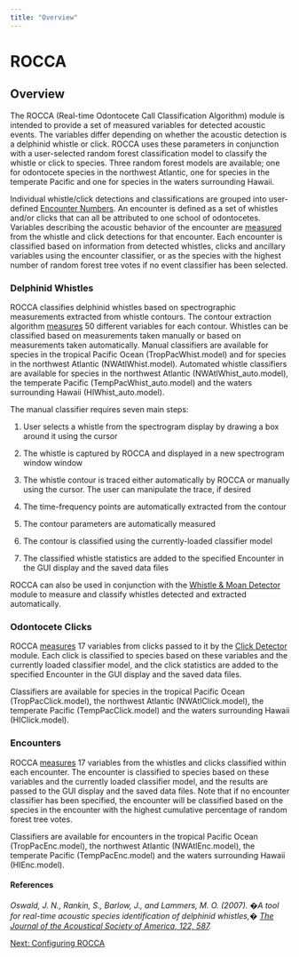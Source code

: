 ```yaml
---
title: "Overview"
---
```

ROCCA
=====

Overview
--------

The ROCCA (Real-time Odontocete Call Classification Algorithm) module is intended to provide a set of measured variables for detected acoustic events. The variables differ depending on whether the acoustic detection is a delphinid whistle or click. ROCCA uses these parameters in conjunction with a user-selected random forest classification model to classify the whistle or click to species. Three random forest models are available; one for odontocete species in the northwest Atlantic, one for species in the temperate Pacific and one for species in the waters surrounding Hawaii.

Individual whistle/click detections and classifications are grouped into user-defined [Encounter Numbers](rocca_Sidebar.html). An encounter is defined as a set of whistles and/or clicks that can all be attributed to one school of odontocetes. Variables describing the acoustic behavior of the encounter are [measured](rocca_WhistleSchoolClassification.html#SchoolClassification) from the whistle and click detections for that encounter. Each encounter is classified based on information from detected whistles, clicks and ancillary variables using the encounter classifier, or as the species with the highest number of random forest tree votes if no event classifier has been selected.

  

### Delphinid Whistles

ROCCA classifies delphinid whistles based on spectrographic measurements extracted from whistle contours. The contour extraction algorithm [measures](rocca_WhistleSchoolClassification.html) 50 different variables for each contour. Whistles can be classified based on measurements taken manually or based on measurements taken automatically. Manual classifiers are available for species in the tropical Pacific Ocean (TropPacWhist.model) and for species in the northwest Atlantic (NWAtlWhist.model). Automated whistle classifiers are available for species in the northwest Atlantic (NWAtlWhist\_auto.model), the temperate Pacific (TempPacWhist\_auto.model) and the waters surrounding Hawaii (HIWhist\_auto.model).

The manual classifier requires seven main steps:

1.  User selects a whistle from the spectrogram display by drawing a box around it using the cursor
    
2.  The whistle is captured by ROCCA and displayed in a new spectrogram window window
    
3.  The whistle contour is traced either automatically by ROCCA or manually using the cursor. The user can manipulate the trace, if desired
    
4.  The time-frequency points are automatically extracted from the contour
    
5.  The contour parameters are automatically measured
    
6.  The contour is classified using the currently-loaded classifier model
    
7.  The classified whistle statistics are added to the specified Encounter in the GUI display and the saved data files
    

ROCCA can also be used in conjunction with the [Whistle & Moan Detector](../../whistleMoanHelp/docs/whistleMoan_Overview.html) module to measure and classify whistles detected and extracted automatically.

  

### Odontocete Clicks

ROCCA [measures](rocca_WhistleSchoolClassification.html) 17 variables from clicks passed to it by the [Click Detector](../../clickDetectorHelp/docs/ClickDetector_clickDetector.html) module. Each click is classified to species based on these variables and the currently loaded classifier model, and the click statistics are added to the specified Encounter in the GUI display and the saved data files.

Classifiers are available for species in the tropical Pacific Ocean (TropPacClick.model), the northwest Atlantic (NWAtlClick.model), the temperate Pacific (TempPacClick.model) and the waters surrounding Hawaii (HIClick.model).

  

### Encounters

ROCCA [measures](rocca_WhistleSchoolClassification.html) 17 variables from the whistles and clicks classified within each encounter. The encounter is classified to species based on these variables and the currently loaded classifier model, and the results are passed to the GUI display and the saved data files. Note that if no encounter classifier has been specified, the encounter will be classified based on the species in the encounter with the highest cumulative percentage of random forest tree votes.

Classifiers are available for encounters in the tropical Pacific Ocean (TropPacEnc.model), the northwest Atlantic (NWAtlEnc.model), the temperate Pacific (TempPacEnc.model) and the waters surrounding Hawaii (HIEnc.model).

  
  

#### References

_Oswald, J. N., Rankin, S., Barlow, J., and Lammers, M. O. (2007). �A tool for real-time acoustic species identification of delphinid whistles,� [The Journal of the Acoustical Society of America, 122, 587](https://asa.scitation.org/doi/10.1121/1.2743157)._

  

[Next: Configuring ROCCA](rocca_Configure.html)
